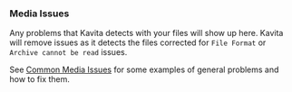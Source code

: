 
### Media Issues


Any problems that Kavita detects with your files will show up here. Kavita will remove issues as it detects the files corrected for `File Format` or `Archive cannot be read` issues.

See [Common Media Issues](../../troubleshooting/media-errors.mdx) for some examples of general problems and how to fix them. 
